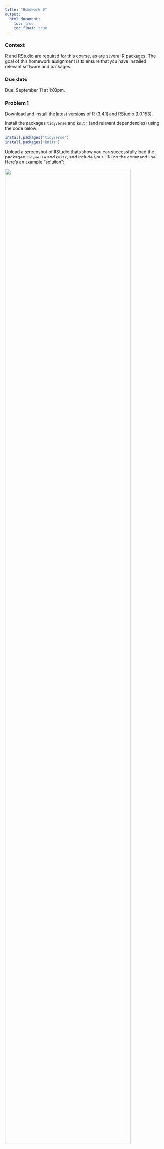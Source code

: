 ```yaml
---
title: "Homework 0"
output:
  html_document: 
    toc: true
    toc_float: true
---
```


### Context

R and RStudio are required for this course, as are several R packages. The goal of this homework assignment is to ensure that you have installed relevant software and packages. 

### Due date

Due: September 11 at 1:00pm. 

### Problem 1

Download and install the latest versions of R (3.4.1) and RStudio (1.0.153). 

Install the packages `tidyverse` and `knitr` (and relevant dependencies) using the code below:

```r
install.packages("tidyverse")
install.packages("knitr")
```

Upload a screenshot of RStudio thats show you can successfully load the packages `tidyverse` and `knitr`, and include your UNI on the command line. Here's an example "solution":

<img src="images/homework_0_deliverable.png" style="width:90%">
